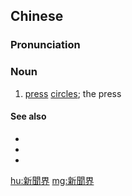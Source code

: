 {{also|新闻界}}
==Chinese==
{{zh-forms|s=新闻界|type=21}}

===Pronunciation===
{{zh-pron
|m=xīnwénjiè
|c=san1 man4 gaai3
|mn=sin-bûn-kài
|cat=n
}}

===Noun===
{{zh-noun}}

# [[press]] [[circle]]s; the press

====See also====
* {{zh-l|新聞工作}}
* {{zh-l|新聞學}}
* {{zh-l|新聞業}}

[[hu:新聞界]]
[[mg:新聞界]]
